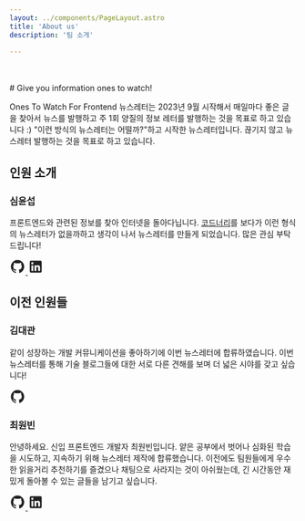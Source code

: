 ```yaml
---
layout: ../components/PageLayout.astro
title: 'About us'
description: '팀 소개'

---
```

<br/>
<br/>
# Give you information ones to watch!

Ones To Watch For Frontend 뉴스레터는 2023년 9월 시작해서 매일마다 좋은 글을 찾아서 뉴스를 발행하고 주 1회 양질의 정보 레터를 발행하는 것을 목표로 하고 있습니다 :) "이런 방식의 뉴스레터는 어떨까?"하고 시작한 뉴스레터입니다. 끊기지 않고 뉴스레터 발행하는 것을 목표로 하고 있습니다.

## 인원 소개

### 심윤섭

프론트엔드와 관련된 정보를 찾아 인터넷을 돌아다닙니다. [코드너리](https://www.codenary.co.kr/techblog/list)를 보다가 이런 형식의 뉴스레터가 없을까하고 생각이 나서 뉴스레터를 만들게 되었습니다. 많은 관심 부탁드립니다!

<a className="inline-block" href="https://github.com/SimYunSup" target="_blank">
  <svg xmlns="http://www.w3.org/2000/svg" width="2em" height="2em" viewBox="0 0 24 24"><path fill="#222222" d="M12 2A10 10 0 0 0 2 12c0 4.42 2.87 8.17 6.84 9.5c.5.08.66-.23.66-.5v-1.69c-2.77.6-3.36-1.34-3.36-1.34c-.46-1.16-1.11-1.47-1.11-1.47c-.91-.62.07-.6.07-.6c1 .07 1.53 1.03 1.53 1.03c.87 1.52 2.34 1.07 2.91.83c.09-.65.35-1.09.63-1.34c-2.22-.25-4.55-1.11-4.55-4.92c0-1.11.38-2 1.03-2.71c-.1-.25-.45-1.29.1-2.64c0 0 .84-.27 2.75 1.02c.79-.22 1.65-.33 2.5-.33c.85 0 1.71.11 2.5.33c1.91-1.29 2.75-1.02 2.75-1.02c.55 1.35.2 2.39.1 2.64c.65.71 1.03 1.6 1.03 2.71c0 3.82-2.34 4.66-4.57 4.91c.36.31.69.92.69 1.85V21c0 .27.16.59.67.5C19.14 20.16 22 16.42 22 12A10 10 0 0 0 12 2"/></svg>
</a>
<a className="inline-block" href="https://www.linkedin.com/in/pedogunu">
  <svg xmlns="http://www.w3.org/2000/svg" width="2em" height="2em" viewBox="0 0 24 24"><path fill="#222222" d="M19 3a2 2 0 0 1 2 2v14a2 2 0 0 1-2 2H5a2 2 0 0 1-2-2V5a2 2 0 0 1 2-2zm-.5 15.5v-5.3a3.26 3.26 0 0 0-3.26-3.26c-.85 0-1.84.52-2.32 1.3v-1.11h-2.79v8.37h2.79v-4.93c0-.77.62-1.4 1.39-1.4a1.4 1.4 0 0 1 1.4 1.4v4.93zM6.88 8.56a1.68 1.68 0 0 0 1.68-1.68c0-.93-.75-1.69-1.68-1.69a1.69 1.69 0 0 0-1.69 1.69c0 .93.76 1.68 1.69 1.68m1.39 9.94v-8.37H5.5v8.37z"/></svg>
</a>

## 이전 인원들

### 김대관

같이 성장하는 개발 커뮤니케이션을 좋아하기에 이번 뉴스레터에 합류하였습니다. 이번 뉴스레터를 통해 기술 블로그들에 대한 서로 다른 견해를 보며 더 넓은 시야를 갖고 싶습니다!

<a className="inline-block" href="https://github.com/daepan" target="_blank">
  <svg xmlns="http://www.w3.org/2000/svg" width="2em" height="2em" viewBox="0 0 24 24"><path fill="#222222" d="M12 2A10 10 0 0 0 2 12c0 4.42 2.87 8.17 6.84 9.5c.5.08.66-.23.66-.5v-1.69c-2.77.6-3.36-1.34-3.36-1.34c-.46-1.16-1.11-1.47-1.11-1.47c-.91-.62.07-.6.07-.6c1 .07 1.53 1.03 1.53 1.03c.87 1.52 2.34 1.07 2.91.83c.09-.65.35-1.09.63-1.34c-2.22-.25-4.55-1.11-4.55-4.92c0-1.11.38-2 1.03-2.71c-.1-.25-.45-1.29.1-2.64c0 0 .84-.27 2.75 1.02c.79-.22 1.65-.33 2.5-.33c.85 0 1.71.11 2.5.33c1.91-1.29 2.75-1.02 2.75-1.02c.55 1.35.2 2.39.1 2.64c.65.71 1.03 1.6 1.03 2.71c0 3.82-2.34 4.66-4.57 4.91c.36.31.69.92.69 1.85V21c0 .27.16.59.67.5C19.14 20.16 22 16.42 22 12A10 10 0 0 0 12 2"/></svg>
</a>

### 최원빈

안녕하세요. 신입 프론트엔드 개발자 최원빈입니다. 얕은 공부에서 벗어나 심화된 학습을 시도하고, 지속하기 위해 뉴스레터 제작에 합류했습니다. 이전에도 팀원들에게 우수한 읽을거리 추천하기를 즐겼으나 채팅으로 사라지는 것이 아쉬웠는데, 긴 시간동안 재밌게 돌아볼 수 있는 글들을 남기고 싶습니다.

<a className="inline-block" href="https://github.com/ChoiWonBeen" target="_blank">
  <svg xmlns="http://www.w3.org/2000/svg" width="2em" height="2em" viewBox="0 0 24 24"><path fill="#222222" d="M12 2A10 10 0 0 0 2 12c0 4.42 2.87 8.17 6.84 9.5c.5.08.66-.23.66-.5v-1.69c-2.77.6-3.36-1.34-3.36-1.34c-.46-1.16-1.11-1.47-1.11-1.47c-.91-.62.07-.6.07-.6c1 .07 1.53 1.03 1.53 1.03c.87 1.52 2.34 1.07 2.91.83c.09-.65.35-1.09.63-1.34c-2.22-.25-4.55-1.11-4.55-4.92c0-1.11.38-2 1.03-2.71c-.1-.25-.45-1.29.1-2.64c0 0 .84-.27 2.75 1.02c.79-.22 1.65-.33 2.5-.33c.85 0 1.71.11 2.5.33c1.91-1.29 2.75-1.02 2.75-1.02c.55 1.35.2 2.39.1 2.64c.65.71 1.03 1.6 1.03 2.71c0 3.82-2.34 4.66-4.57 4.91c.36.31.69.92.69 1.85V21c0 .27.16.59.67.5C19.14 20.16 22 16.42 22 12A10 10 0 0 0 12 2"/></svg>
</a>
<a className="inline-block" href="https://www.linkedin.com/in/%EC%9B%90%EB%B9%88-%EC%B5%9C-9a0ba6238/">
  <svg xmlns="http://www.w3.org/2000/svg" width="2em" height="2em" viewBox="0 0 24 24"><path fill="#222222" d="M19 3a2 2 0 0 1 2 2v14a2 2 0 0 1-2 2H5a2 2 0 0 1-2-2V5a2 2 0 0 1 2-2zm-.5 15.5v-5.3a3.26 3.26 0 0 0-3.26-3.26c-.85 0-1.84.52-2.32 1.3v-1.11h-2.79v8.37h2.79v-4.93c0-.77.62-1.4 1.39-1.4a1.4 1.4 0 0 1 1.4 1.4v4.93zM6.88 8.56a1.68 1.68 0 0 0 1.68-1.68c0-.93-.75-1.69-1.68-1.69a1.69 1.69 0 0 0-1.69 1.69c0 .93.76 1.68 1.69 1.68m1.39 9.94v-8.37H5.5v8.37z"/></svg>
</a>
